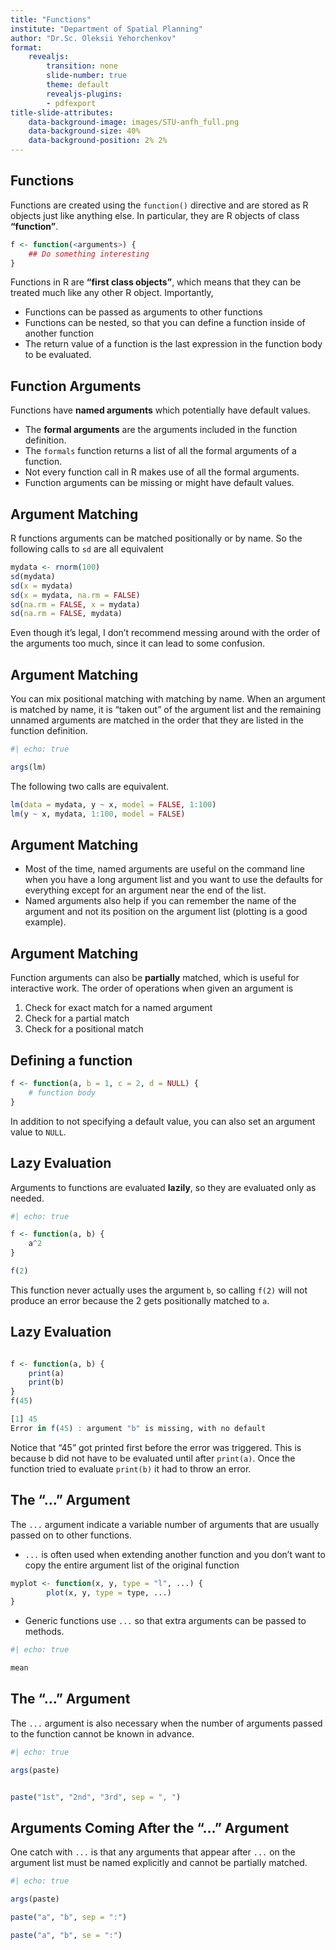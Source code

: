 ---
title: "Functions"
institute: "Department of Spatial Planning"
author: "Dr.Sc. Oleksii Yehorchenkov"
format:
    revealjs:
        transition: none
        slide-number: true
        theme: default
        revealjs-plugins:
        - pdfexport
title-slide-attributes:
    data-background-image: images/STU-anfh_full.png
    data-background-size: 40%
    data-background-position: 2% 2%
---

## Functions {.smaller}

Functions are created using the `function()` directive and are stored as R objects just like anything else. In particular, they are R objects of class **“function”**.

```r
f <- function(<arguments>) {
    ## Do something interesting
}
```
Functions in R are **“first class objects”**, which means that they can be treated much like any other R object. Importantly,

- Functions can be passed as arguments to other functions
- Functions can be nested, so that you can define a function inside of another function
- The return value of a function is the last expression in the function body to be evaluated.

## Function Arguments

Functions have **named arguments** which potentially have default values.

- The **formal arguments** are the arguments included in the function definition.
- The `formals` function returns a list of all the formal arguments of a function.
- Not every function call in R makes use of all the formal arguments.
- Function arguments can be missing or might have default values.

## Argument Matching

R functions arguments can be matched positionally or by name. So the following calls to `sd` are all equivalent

```r
mydata <- rnorm(100)
sd(mydata)
sd(x = mydata)
sd(x = mydata, na.rm = FALSE)
sd(na.rm = FALSE, x = mydata)
sd(na.rm = FALSE, mydata)
```

Even though it’s legal, I don’t recommend messing around with the order of the arguments too much, since it can lead to some confusion.

## Argument Matching

You can mix positional matching with matching by name. When an argument is matched by name, it is “taken out” of the argument list and the remaining unnamed arguments are matched in the order that they are listed in the function definition.

```{r}
#| echo: true

args(lm)
```

The following two calls are equivalent.

```r
lm(data = mydata, y ~ x, model = FALSE, 1:100)
lm(y ~ x, mydata, 1:100, model = FALSE)
```

## Argument Matching

- Most of the time, named arguments are useful on the command line when you have a long argument list and you want to use the defaults for everything except for an argument near the end of the list.
- Named arguments also help if you can remember the name of the argument and not its position on the argument list (plotting is a good example).

## Argument Matching

Function arguments can also be **partially** matched, which is useful for interactive work. The order of operations when given an argument is

1. Check for exact match for a named argument
2. Check for a partial match
3. Check for a positional match

## Defining a function

```r
f <- function(a, b = 1, c = 2, d = NULL) {
    # function body
}

```

In addition to not specifying a default value, you can also set an argument value to `NULL`.

## Lazy Evaluation

Arguments to functions are evaluated **lazily**, so they are evaluated only as needed.

```{r}
#| echo: true

f <- function(a, b) {
    a^2
}

f(2)
```

This function never actually uses the argument `b`, so calling `f(2)` will not produce an error because the 2 gets positionally matched to `a`.

## Lazy Evaluation

```r

f <- function(a, b) {
    print(a)
    print(b)
}
f(45)

[1] 45
Error in f(45) : argument "b" is missing, with no default
```

Notice that “45” got printed first before the error was triggered. This is because b did not have to be evaluated until after `print(a)`. Once the function tried to evaluate `print(b)` it had to throw an error.

## The “...” Argument {.smaller}

The `...` argument indicate a variable number of arguments that are usually passed on to other functions.

- `...` is often used when extending another function and you don’t want to copy the entire argument list of the original function

```r
myplot <- function(x, y, type = "l", ...) {
        plot(x, y, type = type, ...)
}
```

- Generic functions use `...` so that extra arguments can be passed to methods.

```{r}
#| echo: true

mean
```

## The “...” Argument

The `...` argument is also necessary when the number of arguments passed to the function cannot be known in advance.

```{r}
#| echo: true

args(paste)


paste("1st", "2nd", "3rd", sep = ", ")
```

## Arguments Coming After the “...” Argument

One catch with `...` is that any arguments that appear after `...` on the argument list must be named explicitly and cannot be partially matched.

```{r}
#| echo: true

args(paste)

paste("a", "b", sep = ":")

paste("a", "b", se = ":")
```




